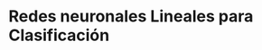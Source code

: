 <!-- ::: watermark -->
<!-- <img src="img/aif-logo.png" width="400"/> -->
<!-- ::: -->


# Redes neuronales Lineales para Clasificación

